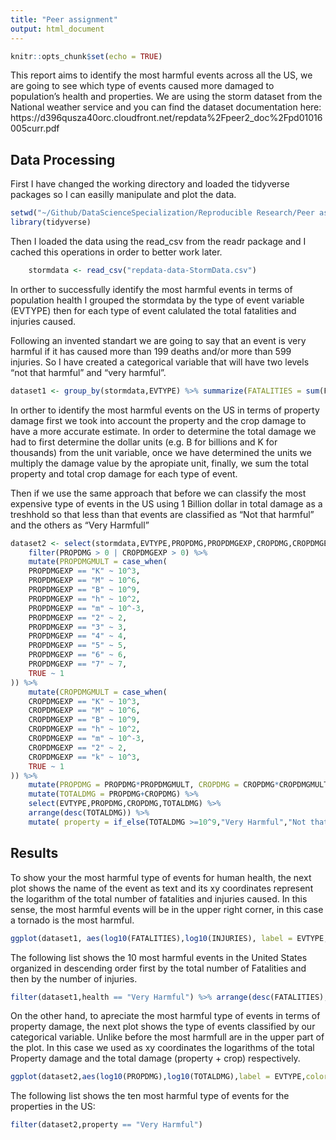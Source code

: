 ```yaml
---
title: "Peer assignment"
output: html_document
---
```


```r
knitr::opts_chunk$set(echo = TRUE)
```


This report aims to identify the most harmful events across all the US, we are going to see which type of events caused more damaged to population's health and properties. We are using the storm dataset from the National weather service and you can find the dataset documentation here: https://d396qusza40orc.cloudfront.net/repdata%2Fpeer2_doc%2Fpd01016005curr.pdf

## Data Processing

First I have changed the working directory and loaded the tidyverse packages so I can easilly manipulate and plot the data.
```r
setwd("~/Github/DataScienceSpecialization/Reproducible Research/Peer assignment")
library(tidyverse)
```

Then I loaded the data using the read_csv from the readr package and I cached this operations in order to better work later.

```r
    stormdata <- read_csv("repdata-data-StormData.csv")
```
In orther to successfully identify the most harmful events in terms of population health I grouped the stormdata by the type of event variable (EVTYPE) then for each type of event calulated the total fatalities and injuries caused. 

Following an invented standart we are going to say that an event is very harmful if it has caused more than 199 deaths and/or more than 599 injuries. So I have created a categorical variable that will have two levels "not that harmful" and "very harmful".

```r
dataset1 <- group_by(stormdata,EVTYPE) %>% summarize(FATALITIES = sum(FATALITIES),INJURIES = sum(INJURIES)) %>% mutate( health = if_else(FATALITIES >=200 | INJURIES >= 600,"Very Harmful","Not that harmful")) 
```

In orther to identify the most harmful events on the US in terms of property damage first we took into account the property and the crop damage to have a more accurate estimate. In order to determine the total damage we had to first determine the dollar units (e.g. B for billions and K for thousands) from the unit variable, once we have determined the units we multiply the damage value by the apropiate unit, finally, we sum the total property and total crop damage for each type of event.

Then if we use the same approach that before we can classify the most expensive type of events in the US using 1 Billion dollar in total damage as a treshhold so that less than that events are classified as "Not that harmful" and the others as "Very Harmfull"

```r
dataset2 <- select(stormdata,EVTYPE,PROPDMG,PROPDMGEXP,CROPDMG,CROPDMGEXP) %>%
    filter(PROPDMG > 0 | CROPDMGEXP > 0) %>% 
    mutate(PROPDMGMULT = case_when(
    PROPDMGEXP == "K" ~ 10^3,
    PROPDMGEXP == "M" ~ 10^6,
    PROPDMGEXP == "B" ~ 10^9,
    PROPDMGEXP == "h" ~ 10^2,
    PROPDMGEXP == "m" ~ 10^-3,
    PROPDMGEXP == "2" ~ 2,
    PROPDMGEXP == "3" ~ 3,
    PROPDMGEXP == "4" ~ 4,
    PROPDMGEXP == "5" ~ 5,
    PROPDMGEXP == "6" ~ 6,
    PROPDMGEXP == "7" ~ 7,
    TRUE ~ 1
)) %>% 
    mutate(CROPDMGMULT = case_when(
    CROPDMGEXP == "K" ~ 10^3,
    CROPDMGEXP == "M" ~ 10^6,
    CROPDMGEXP == "B" ~ 10^9,
    CROPDMGEXP == "h" ~ 10^2,
    CROPDMGEXP == "m" ~ 10^-3,
    CROPDMGEXP == "2" ~ 2,
    CROPDMGEXP == "k" ~ 10^3,
    TRUE ~ 1
)) %>% 
    mutate(PROPDMG = PROPDMG*PROPDMGMULT, CROPDMG = CROPDMG*CROPDMGMULT) %>% 
    mutate(TOTALDMG = PROPDMG+CROPDMG) %>% 
    select(EVTYPE,PROPDMG,CROPDMG,TOTALDMG) %>%
    arrange(desc(TOTALDMG)) %>%
    mutate( property = if_else(TOTALDMG >=10^9,"Very Harmful","Not that harmful"))
```
## Results

To show your the most harmful type of events for human health, the next plot shows the name of the event as text and its xy coordinates represent the logarithm of the total number of fatalities and injuries caused. In this sense, the most harmful events will be in the upper right corner, in this case a tornado is the most harmful. 

```r
ggplot(dataset1, aes(log10(FATALITIES),log10(INJURIES), label = EVTYPE,color = health)) + geom_text(check_overlap = TRUE,size = 2,angle = -65) +labs(title="Most harmful events for human health", x="Log10 of Total number of Fatalities", y="Log10 of Total number of Injuries")
```

The following list shows the 10 most harmful events in the United States organized in descending order first by the total number of Fatalities and then by the number of injuries.
```r
filter(dataset1,health == "Very Harmful") %>% arrange(desc(FATALITIES),desc(INJURIES))
```

On the other hand, to apreciate the most harmful type of events in terms of property damage, the next plot shows the type of events classified by our categorical variable. Unlike before the most harmfull are in the upper part of the plot. In this case we used as xy coordinates the logarithms of the total Property damage and the total damage (property + crop) respectively.

```r
ggplot(dataset2,aes(log10(PROPDMG),log10(TOTALDMG),label = EVTYPE,color=property)) + geom_text(check_overlap = TRUE,size = 2) + labs(title="Most harmful events in terms of Property damage",x = "Log10 of Total Property Damage",y = "Log10 of Total Damage")
```

The following list shows the ten most harmful type of events for the properties in the US:

```r
filter(dataset2,property == "Very Harmful")
```